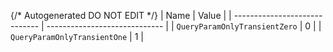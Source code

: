 {/* Autogenerated DO NOT EDIT  */}
| Name                          | Value                         |
| ----------------------------- | ----------------------------- |
| `QueryParamOnlyTransientZero` | 0                             |
| `QueryParamOnlyTransientOne`  | 1                             |